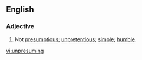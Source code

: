 ==English==
===Adjective===
{{en-adj}}
# Not [[presumptious]]; [[unpretentious]]; [[simple]]; [[humble]].

[[vi:unpresuming]]
